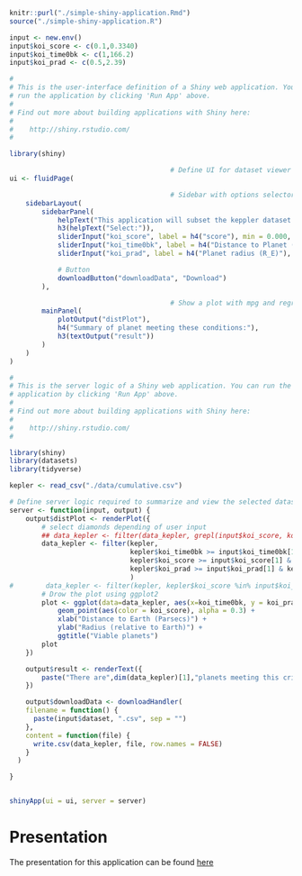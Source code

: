 ```R
knitr::purl("./simple-shiny-application.Rmd")
source("./simple-shiny-application.R")
```
```R
input <- new.env()
input$koi_score <- c(0.1,0.3340)
input$koi_time0bk <- c(1,166.2)
input$koi_prad <- c(0.5,2.39)
```
```R
#
# This is the user-interface definition of a Shiny web application. You can
# run the application by clicking 'Run App' above.
#
# Find out more about building applications with Shiny here:
#
#    http://shiny.rstudio.com/
#

library(shiny)

                                        # Define UI for dataset viewer application
ui <- fluidPage(

                                        # Sidebar with options selectors
    sidebarLayout(
        sidebarPanel(
            helpText("This application will subset the keppler dataset to data of interest."),
            h3(helpText("Select:")),
            sliderInput("koi_score", label = h4("score"), min = 0.000, max = 1.000, value = c(0.1,0.3340)),
            sliderInput("koi_time0bk", label = h4("Distance to Planet (parsecs)"), min=120.5, max = 1472.5, value = c(50,137.2)),
            sliderInput("koi_prad", label = h4("Planet radius (R_E)"), min = 1.08, max = 5.200346, value = c(1,2.39)),

            # Button
            downloadButton("downloadData", "Download")
        ),

                                        # Show a plot with mpg and regression line
        mainPanel(
            plotOutput("distPlot"),
            h4("Summary of planet meeting these conditions:"),
            h3(textOutput("result"))
        )
    )
)

```
```R
#
# This is the server logic of a Shiny web application. You can run the
# application by clicking 'Run App' above.
#
# Find out more about building applications with Shiny here:
#
#    http://shiny.rstudio.com/
#

library(shiny)
library(datasets)
library(tidyverse)

kepler <- read_csv("./data/cumulative.csv")

# Define server logic required to summarize and view the selected dataset
server <- function(input, output) {
    output$distPlot <- renderPlot({
        # select diamonds depending of user input
        ## data_kepler <- filter(data_kepler, grepl(input$koi_score, koi_score), grepl(input$koi_time0bk, koi_time0bk), grepl(input$koi_prad, koi_prad))
        data_kepler <- filter(kepler,
                              kepler$koi_time0bk >= input$koi_time0bk[1] & kepler$koi_time0bk <= input$koi_time0bk[2],
                              kepler$koi_score >= input$koi_score[1] & kepler$koi_score <= input$koi_score[2],
                              kepler$koi_prad >= input$koi_prad[1] & kepler$koi_prad <= input$koi_prad[2]
                              )
#        data_kepler <- filter(kepler, kepler$koi_score %in% input$koi_score, kepler$koi_time0bk %in% input$koi_time0bk, kepler$koi_prad %in% input$koi_prad)
        # Drow the plot using ggplot2
        plot <- ggplot(data=data_kepler, aes(x=koi_time0bk, y = koi_prad))+
            geom_point(aes(color = koi_score), alpha = 0.3) +
            xlab("Distance to Earth (Parsecs)") +
            ylab("Radius (relative to Earth)") +
            ggtitle("Viable planets")
        plot
    })

    output$result <- renderText({
        paste("There are",dim(data_kepler)[1],"planets meeting this criteria.")
    })

    output$downloadData <- downloadHandler(
    filename = function() {
      paste(input$dataset, ".csv", sep = "")
    },
    content = function(file) {
      write.csv(data_kepler, file, row.names = FALSE)
    }
  )

}


shinyApp(ui = ui, server = server)
```

# Presentation

The presentation for this application can be found [here](https://sntag.github.io/coursera-data-science-projects/simple-shiny-application/presentation/presentation.pdf)
